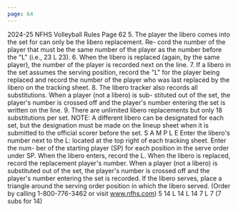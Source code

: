 ```yaml
---
page: 64
---
```


2024-25 NFHS Volleyball Rules Page 62 5. The player the libero comes into the set for can only be the libero replacement. Re- cord the number of the player that must be the same number of the player as the number before the "L" (i.e., 23 L 23). 6. When the libero is replaced (again, by the same player), the number of the player is recorded next on the line. 7. If a libero in the set assumes the serving position, record the "L" for the player being replaced and record the number of the player who was last replaced by the libero on the tracking sheet. 8. The libero tracker also records all substitutions. When a player (not a libero) is sub- stituted out of the set, the player's number is crossed off and the player's number entering the set is written on the line. 9. There are unlimited libero replacements but only 18 substitutions per set. NOTE: A different libero can be designated for each set, but the designation must be made on the lineup sheet when it is submitted to the official scorer before the set. S A M P L E Enter the libero's number next to the L: located at the top right of each tracking sheet. Enter the num- ber of the starting player (SP) for each position in the serve order under SP. When the libero enters, record the L. When the libero is replaced, record the replacement player's number. When a player (not a libero) is substituted out of the set, the player's number is crossed off and the player's number entering the set is recorded. If the libero serves, place a triangle around the serving order position in which the libero served. (Order by calling 1-800-776-3462 or visit www.nfhs.com) 5 14 L 14 L 14 7 L 7 (7 subs for 14)